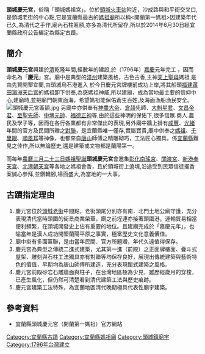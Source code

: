 {{tw monument
|name=頭城慶元宮
|formername=
|image=頭城慶元宮建築沿革.jpg
|imagename=
|othername=
|formalname=
|level= 縣定古蹟
|class= 寺廟
|time= {{QIN}}[[嘉慶|嘉慶]]元年（1796年）
|material= 
|location= {{TWN}}[[宜蘭縣|宜蘭縣]][[頭城鎮|頭城鎮]]和平街105號
|open= 
|cost= 
|website=
|reg_url=https://nchdb.boch.gov.tw/assets/overview/monument/20140630000001
}}

'''頭城慶元宮'''，俗稱「頭城媽祖宮」。位於[[頭城車站|頭城火車站]]附近，沙成路與和平街交叉口,是頭城老街的中心點,它是宜蘭縣最古的[[媽祖廟|媽祖廟]]所以稱<開蘭第一媽祖>因建築年代已久,為清代之手作,廟內石柱匾額,亦多為清代所留存,所以於2014年6月30日經宜蘭縣政府公告編定為縣定古蹟。

==簡介==
'''頭城慶元宮'''興建於[[清|清]]乾隆年間,經數年的建設,於（1796年）[[嘉慶|嘉慶]]元年完工 ，因而命名為「'''慶元'''」宮。廟中是典型的[[漳州|漳州]]建築風格，古色古香,主神[[天上聖母|天上聖母]]媽祖,是由先賢開墾宜蘭,由頭城烏石港進入 於今日慶元宮牌樓前成功上岸,將其船頭[[福建|福建]][[莆田|莆田]][[湄洲天后宮|湄洲天后宮]]的媽祖卸下供奉,為感媽祖神威,所以建廟，成為當地最主要的信仰中心,建廟時,並把廟門朝東面海，希望媽祖能保佑蒼生百姓,及海面漁船漁民安全。
[[File:頭城慶元宮匾額.jpg|thumb]]
另廟中亦供奉有[[神農大帝|神農大帝]]、[[倉頡|倉頡]]先師、[[魁星|大魁星君]]、[[文昌帝君|文昌帝君]]、[[至聖先師|至聖先師]]、[[中壇元帥|中壇元帥]]、[[福德正神|福德正神]]等,由於這些神明的保佑下,很多信眾.商人.農民及學子等，因而在各行各業都有非常傑出的表現,另外廟中牆上掛有[[咸豐|咸豐]]、[[光緒|光緒]]年間的官方及民間所贈之[[對聯|對聯]]，是宜蘭縣唯一僅存,實屬寶貴,廟中供奉之[[媽祖|媽祖]]、[[千里眼|千里眼]]、[[順風耳|順風耳]]等神像，也都來自[[唐山|唐山]]師傅之精雕砌巧，工法匠心獨具，係[[宜蘭縣|宜蘭縣]]難見之佳作,所以無論歷史,還是建築或文物都是蘭陽第一。

而每年[[農曆|農曆]][[三月二十三日|三月二十三日]][[媽祖聖誕|媽祖聖誕]]'''頭城慶元宮'''會邀集[[彰化南瑤宮|彰化南瑤宮]]、[[關渡宮|關渡宮]]、[[新港奉天宮|新港奉天宮]]、[[北港朝天宮|北港朝天宮]]等各地之媽祖會香，且於頭城街上遶境,沿途受到民眾信徒擺香案誠心參拜,並鑽轎腳,場面盛大,為當地的一大事。

==古蹟指定理由==
#慶元宮位於[[頭城老街|頭城老街]]中間點，老街頭尾分別亦有南．北門土地公廟守護，充分表現清代當時頭圍的街景商業榮華，廟之前埕連亦接著頭圍港，運輸貿易相當便利頻繁，在頭城開發史上佔有重要的地位。且建廟完成於「嘉慶元年」，也喻當年是漢人成功開墾蘭陽平原之事實，極富歷史文化意義價值。
#廟中掛有多面匾聯，是由當年民間．官方所題贈，年代久遠值得保存。
#慶元宮為典型之傳統二進式建築，尤其第一進（前殿）之正面牌樓面、疊斗式屋架、雕刻與石柱工法獨具亦有對聯等均保存良好，展現出傳統建築與藝術特色的價值，早期均為唐山師傅所建造，充分表現閩式建築之風格。
#慶元宮前殿砂岩石雕牆面與柱子，在台灣地區極為少見，雖歷經歲月的穿梭，已產生風化，但仍然可清楚看到清代建築工法與歷史痕跡。
#慶元宮建築工法特殊，為宜蘭地區清代晚期極具代表性廟宇建築。

==參考資料==
*宜蘭縣頭城慶元宮（開蘭第一媽祖）官方網站

{{宜蘭縣文化資產}}
{{宜蘭縣古蹟}}

[[Category:宜蘭縣古蹟|Category:宜蘭縣古蹟]]
[[Category:宜蘭縣媽祖廟|Category:宜蘭縣媽祖廟]]
[[Category:頭城鎮廟宇|Category:頭城鎮廟宇]]
[[Category:1796年台灣建立|Category:1796年台灣建立]]